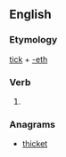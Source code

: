 ==English==

===Etymology===
[[tick]] + [[-eth]]

===Verb===
{{head|en|verb form}}

# {{en-archaic third-person singular of|tick}}

===Anagrams===
* [[thicket#English|thicket]]